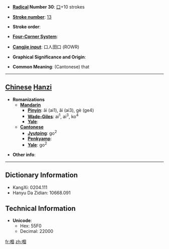 * '''[[Wiktionary:Chinese radical index| Radical]] Number 30''': [[Wiktionary:Chinese radical index 口|口]]+10 strokes

* '''[[Wiktionary:Chinese total strokes index|Stroke number]]''': [[Wiktionary:Chinese total strokes index 13|13]]

* '''Stroke order''': 

* '''[[Wiktionary:Chinese four corner index|Four-Corner System]]''': 

* '''[[Wiktionary:Chinese Cangjie index|Cangjie input]]''': 口人田口 (ROWR)

* '''Graphical Significance and Origin''': 

* '''Common Meaning''': (Cantonese) that

----

== [[Chinese]] [[Hanzi]] ==

* '''Romanizations'''
** '''[[Mandarin]]'''
*** '''[[Pinyin]]''': āi (ai1), ǎi (ai3), gè (ge4)
*** '''[[Wade-Giles]]''': ai<sup>1</sup>, ai<sup>3</sup>, ko<sup>4</sup>
*** '''[[Yale]]''': 
** '''[[Cantonese]]'''
*** '''[[Jyutping]]''': go<sup>2</sup>
*** '''[[Penkyamp]]''': 
*** '''[[Yale]]''': go<sup>2</sup>

* '''Other info''': 

----

== Dictionary Information ==

* KangXi: 0204.111
* Hanyu Da Zidian: 10668.091

== Technical Information ==

* '''Unicode''':
** Hex: 55F0
** Decimal: 22000

[[fr:嗰]]
[[zh:嗰]]